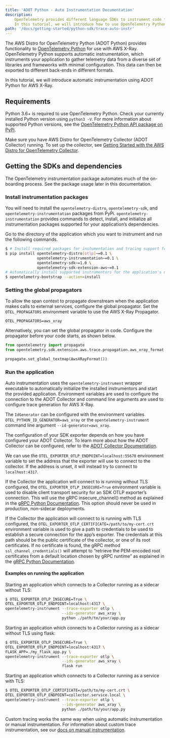 ```yaml
---
title: 'ADOT Python - Auto Instrumentation Documentation'
description:
    OpenTelemetry provides different language SDKs to instrument code for collecting telemetry data in the application.
    In this tutorial, we will introduce how to use OpenTelemetry Python SDK for traces and metrics instrumentation in the application...
path: '/docs/getting-started/python-sdk/trace-auto-instr'
---
```




The AWS Distro for OpenTelemetry Python (ADOT Python) provides functionality to [OpenTelemetry Python](https://github.com/open-telemetry/opentelemetry-python) for use with AWS X-Ray. OpenTelemetry Python supports automatic instrumentation, which instruments your application to gather telemetry data from a diverse set of libraries and frameworks with minimal configuration. This data can then be exported to different back-ends in different formats.

In this tutorial, we will introduce automatic instrumentation using ADOT Python for AWS X-Ray.

<SectionSeparator />

## Requirements

Python 3.6+ is required to use OpenTelemetry Python. Check your currently installed Python version using `python3 -V`.
For more information about supported Python versions, see the [OpenTelemetry Python API package on PyPi](https://pypi.org/project/opentelemetry-api/).

Make sure you have AWS Distro for OpenTelemetry Collector (ADOT Collector) running. To set up the collector, see 
[Getting Started with the AWS Distro for OpenTelemetry Collector](https://aws-otel.github.io/docs/getting-started/collector).

<SectionSeparator />

## Getting the SDKs and dependencies

The OpenTelemetry instrumentation package automates much of the on-boarding process. See the package usage later in this documentation.

###  Install instrumentation packages

You will need to install the `opentelemetry-distro`, `opentelemetry-sdk`, and `opentelemetry-instrumentation` packages from PyPi. `opentelemetry-instrumentation` provides commands to detect, install, and initialize all instrumentation packages supported for your application’s dependencies.

Go to the directory of the application which you want to instrument and run the following commands.

```bash 
$ # Install required packages for instumentation and tracing support for AWS X-Ray
$ pip install opentelemetry-distro[otlp]~=0.1 \
              opentelemetry-instrumentation~=0.1 \
              opentelemetry-sdk~=1.0 \
              opentelemetry-sdk-extension-aws~=0.1
# Automatically install supported instrumentors for the application's dependencies
$ opentelemetry-bootstrap --action=install
``` 

<SubSectionSeparator />

### Setting the global propagators

To allow the span context to propagate downstream when the application makes calls to external services, configure the global propagator. 
Set the `OTEL_PROPAGATORS` environment variable to use the AWS X-Ray Propagator.

```
OTEL_PROPAGATORS=aws_xray
```

Alternatively, you can set the global propagator in code. Configure the propagator before your code starts, as shown below.

```python lineNumbers=true 
from opentelemetry import propagate
from opentelemetry.sdk.extension.aws.trace.propagation.aws_xray_format import AwsXRayFormat

propagate.set_global_textmap(AwsXRayFormat())
```

<SubSectionSeparator />

### Run the application 

Auto instrumentation uses the `opentelemetry-instrument` wrapper executable to automatically initialize the installed instrumentors and start the provided application. Environment variables are used to configure the connection to the ADOT Collector and command line arguments are used to configure trace generation for AWS X-Ray.

The `IdGenerator` can be configured with the environment variables `OTEL_PYTHON_ID_GENERATOR=aws_xray` or the `opentelemetry-instrument` command line argument `--id-generator=aws_xray`.

The configuration of your SDK exporter depends on how you have configured your ADOT Collector. To learn more about how the ADOT Collector can be configured, refer to the [ADOT Collector Documentation](https://aws-otel.github.io/docs/getting-started/collector).

We can use the `OTEL_EXPORTER_OTLP_ENDPOINT=localhost:55678` environment variable to set the address that the exporter will use to connect to the collector. If the address is unset, it will instead try to connect to `localhost:4317`.

If the Collector the application will connect to is running without TLS configured, the `OTEL_EXPORTER_OTLP_INSECURE=True` environment variable is used to disable client transport security for an SDK OTLP exporter’s connection. This will use the gRPC insecure_channel() method as explained in the [gRPC Python Documentation](https://grpc.github.io/grpc/python/grpc.html?highlight=insecure#grpc.insecure_channel). This option should never be used in production, non-sidecar deployments.

If the Collector the application will connect to is running with TLS configured, the `OTEL_EXPORTER_OTLP_CERTIFICATE=/path/to/my-cert.crt` environment variable is used to give a path to credentials to be used to establish a secure connection for the app’s exporter. The credentials at this path should be the public certificate of the collector, or one of its root certificates. If no certificate is found, the gRPC method `ssl_channel_credentials()` will attempt to “retrieve the PEM-encoded root certificates from a default location chosen by gRPC runtime” as explained in the [gRPC Python Documentation](https://grpc.github.io/grpc/python/grpc.html?highlight=ssl_channel_credentials).

#### Examples on running the application

Starting an application which connects to a Collector running as a sidecar without TLS:

```bash
$ OTEL_EXPORTER_OTLP_INSECURE=True \
OTEL_EXPORTER_OTLP_ENDPOINT=localhost:4317 \
opentelemetry-instrument --trace-exporter otlp \
                         --ids-generator aws_xray \
                         python ./path/to/your/app.py
```

Starting an application which connects to a Collector running as a sidecar without TLS using flask:

```bash
$ OTEL_EXPORTER_OTLP_INSECURE=True \
OTEL_EXPORTER_OTLP_ENDPOINT=localhost:4317 \
FLASK_APP=./my_flask_app.py \
opentelemetry-instrument --trace-exporter otlp \
                         --ids-generator aws_xray \
                         flask run
```

Starting an application which connects to a Collector running as a service with TLS:

```bash
$ OTEL_EXPORTER_OTLP_CERTIFICATE=/path/to/my-cert.crt \
OTEL_EXPORTER_OTLP_ENDPOINT=collector.service.local \
opentelemetry-instrument --trace-exporter otlp \
                         --ids-generator aws_xray \
                         python ./path/to/your/app.py
```

<SectionSeparator />

Custom tracing works the same way when using automatic instrumentation or manual instrumentation. For information about custom trace instrumentation, see our [docs on manual instrumentation](/docs/getting-started/python-sdk/trace-manual-instr).
